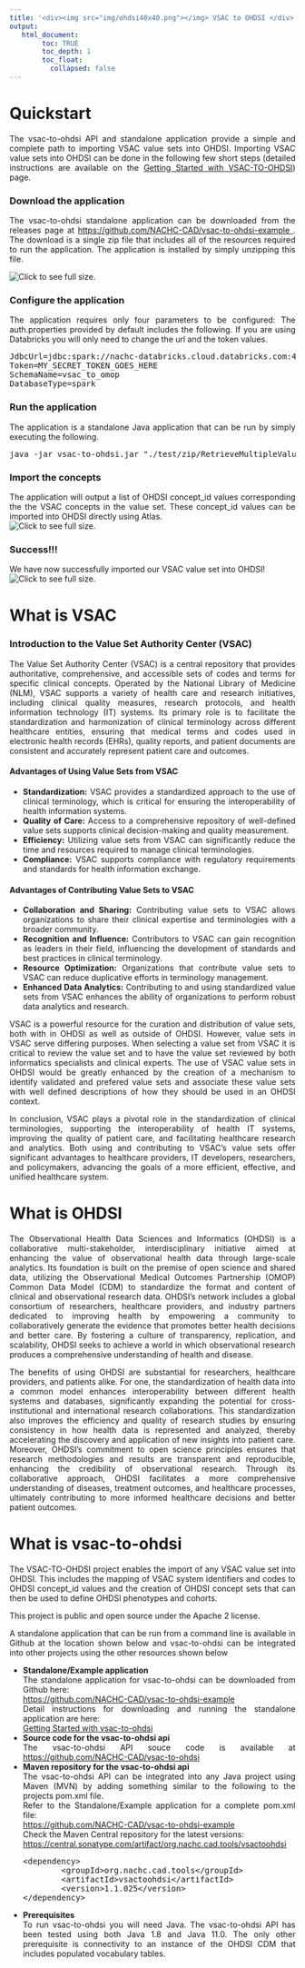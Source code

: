 ---
title: '<div><img src="img/ohdsi40x40.png"></img> VSAC to OHDSI </div>'
output:
   html_document:
        toc: TRUE
        toc_depth: 1
        toc_float:
          collapsed: false
---

<!--
*
* javascript
*
* -->

<script>
  function openFullSizeImage(imageSrc) {
    // Open a new window with the full-size image
    window.open(imageSrc, '_blank', 'width=auto,height=auto');
  }
</script>

<!-- 
*
* Quickstart
*
* -->

# Quickstart
<div style="text-align: justify;">
  The vsac-to-ohdsi API and standalone application provide a simple and complete path to importing VSAC value sets into OHDSI. 
  Importing VSAC value sets into OHDSI can be done in the following few short steps 
  (detailed instructions are available on the 
  <a href="./getting-started-vsac-to-ohdsi.html">Getting Started with VSAC-TO-OHDSI</a>) page.
  
### Download the application
  The vsac-to-ohdsi standalone application can be downloaded from the releases page at 
  <a href="https://github.com/NACHC-CAD/vsac-to-ohdsi-example">
    https://github.com/NACHC-CAD/vsac-to-ohdsi-example
  </a>. 
  The download is a single zip file that includes all of the resources required to run the application. 
  The application is installed by simply unzipping this file. 
  
  <img 
    src="./img/getting-started/vsac-to-ohdsi/02-download.png" 
    onclick="openFullSizeImage('./img/getting-started/vsac-to-ohdsi/02-download.png')" 
    title="Click to see full size."
  />
  
### Configure the application
  The application requires only four parameters to be configured:
  The auth.properties provided by default includes the following. 
  If you are using Databricks you will only need to change the url and the token values. 
<pre class="pre-scrollable">
JdbcUrl=jdbc:spark://nachc-databricks.cloud.databricks.com:443/vsac_to_omop;transportMode=http;ssl=1;httpPath=sql/protocolv1/o/3956472157536757/0123-223459-leafy532;AuthMech=3;UID=token;PWD=
Token=MY_SECRET_TOKEN_GOES_HERE
SchemaName=vsac_to_omop
DatabaseType=spark
</pre>
  
### Run the application
  The application is a standalone Java application that can be run by simply executing the following. 
<pre class="pre-scrollable">
java -jar vsac-to-ohdsi.jar "./test/zip/RetrieveMultipleValueSets_2.16.840.1.113762.1.4.1235.350.txt.zip"
</pre>
  
### Import the concepts
  The application will output a list of OHDSI concept_id values corresponding the the VSAC concepts in the value set. 
  These concept_id values can be imported into OHDSI directly using Atlas. 
  <br/>
  <img 
    src="./img/getting-started/vsac-to-ohdsi/06-import.png" 
    onclick="openFullSizeImage('./img/getting-started/vsac-to-ohdsi/06-import.png')" 
    title="Click to see full size."
  />
  
### Success!!!
  We have now successfully imported our VSAC value set into OHDSI!
  <br/>
  <img 
    src="./img/getting-started/vsac-to-ohdsi/07-view.png" 
    onclick="openFullSizeImage('./img/getting-started/vsac-to-ohdsi/07-view.png')" 
    title="Click to see full size."
  />
</div>

<!-- 
*
* WHAT IS VSAC
*
* -->

# What is VSAC

### Introduction to the Value Set Authority Center (VSAC)

<div style="text-align: justify;">
The Value Set Authority Center (VSAC) is a central repository that provides authoritative, comprehensive, and accessible sets of codes and terms for specific clinical concepts. Operated by the National Library of Medicine (NLM), VSAC supports a variety of health care and research initiatives, including clinical quality measures, research protocols, and health information technology (IT) systems. Its primary role is to facilitate the standardization and harmonization of clinical terminology across different healthcare entities, ensuring that medical terms and codes used in electronic health records (EHRs), quality reports, and patient documents are consistent and accurately represent patient care and outcomes.

#### Advantages of Using Value Sets from VSAC

- **Standardization:** VSAC provides a standardized approach to the use of clinical terminology, which is critical for ensuring the interoperability of health information systems.
- **Quality of Care:** Access to a comprehensive repository of well-defined value sets supports clinical decision-making and quality measurement.
- **Efficiency:** Utilizing value sets from VSAC can significantly reduce the time and resources required to manage clinical terminologies.
- **Compliance:** VSAC supports compliance with regulatory requirements and standards for health information exchange.

#### Advantages of Contributing Value Sets to VSAC

- **Collaboration and Sharing:** Contributing value sets to VSAC allows organizations to share their clinical expertise and terminologies with a broader community.
- **Recognition and Influence:** Contributors to VSAC can gain recognition as leaders in their field, influencing the development of standards and best practices in clinical terminology.
- **Resource Optimization:** Organizations that contribute value sets to VSAC can reduce duplicative efforts in terminology management.
- **Enhanced Data Analytics:** Contributing to and using standardized value sets from VSAC enhances the ability of organizations to perform robust data analytics and research.

VSAC is a powerful resource for the curation and distribution of value sets, 
both with in OHDSI as well as outside of OHDSI. 
However, value sets in VSAC serve differing purposes. 
When selecting a value set from VSAC it is critical to review the value set 
and to have the value set reviewed by both informatics specialists and clinical experts. 
The use of VSAC value sets in OHDSI would be greatly enhanced 
by the creation of a mechanism to identify validated and prefered value sets 
and associate these value sets with well defined descriptions 
of how they should be used in an OHDSI context. 


In conclusion, VSAC plays a pivotal role in the standardization of clinical terminologies, supporting the interoperability of health IT systems, improving the quality of patient care, and facilitating healthcare research and analytics. Both using and contributing to VSAC's value sets offer significant advantages to healthcare providers, IT developers, researchers, and policymakers, advancing the goals of a more efficient, effective, and unified healthcare system.
</div>


<!-- 
*
* WHAT IS OHDSI
*
* -->

# What is OHDSI

<div style="text-align: justify;">
The Observational Health Data Sciences and Informatics (OHDSI) is a collaborative multi-stakeholder, interdisciplinary initiative aimed at enhancing the value of observational health data through large-scale analytics. Its foundation is built on the premise of open science and shared data, utilizing the Observational Medical Outcomes Partnership (OMOP) Common Data Model (CDM) to standardize the format and content of clinical and observational research data. OHDSI's network includes a global consortium of researchers, healthcare providers, and industry partners dedicated to improving health by empowering a community to collaboratively generate the evidence that promotes better health decisions and better care. By fostering a culture of transparency, replication, and scalability, OHDSI seeks to achieve a world in which observational research produces a comprehensive understanding of health and disease.

The benefits of using OHDSI are substantial for researchers, healthcare providers, and patients alike. For one, the standardization of health data into a common model enhances interoperability between different health systems and databases, significantly expanding the potential for cross-institutional and international research collaborations. This standardization also improves the efficiency and quality of research studies by ensuring consistency in how health data is represented and analyzed, thereby accelerating the discovery and application of new insights into patient care. Moreover, OHDSI's commitment to open science principles ensures that research methodologies and results are transparent and reproducible, enhancing the credibility of observational research. Through its collaborative approach, OHDSI facilitates a more comprehensive understanding of diseases, treatment outcomes, and healthcare processes, ultimately contributing to more informed healthcare decisions and better patient outcomes.
</div>

<!-- 
*
* WHAT IS VSAC-TO-OHDSI
*
* -->

# What is vsac-to-ohdsi

<div style="text-align: justify;">

The VSAC-TO-OHDSI project enables the import of any VSAC value set into OHDSI.  This includes the mapping of VSAC system identifiers and codes to OHDSI concept_id values and the creation of OHDSI concept sets that can then be used to define OHDSI phenotypes and cohorts.  

This project is public and open source under the Apache 2 license.  

A standalone application that can be run from a command line is available in Github at the location shown below 
and vsac-to-ohdsi can be integrated into other projects using the other resources shown below
<ul>
  <li>
    <b>Standalone/Example application</b><br/>
    The standalone application for vsac-to-ohdsi can be downloaded from Github here: <br/>
    <a href="https://github.com/NACHC-CAD/vsac-to-ohdsi-example">
      https://github.com/NACHC-CAD/vsac-to-ohdsi-example
    </a>
    <br/>
    Detail instructions for downloading and running the standalone application are here: <br/>
    <a href="./getting-started-vsac-to-ohdsi.html">Getting Started with vsac-to-ohdsi</a>
  </li>
  <li>
    <b>Source code for the vsac-to-ohdsi api</b>  
    The vsac-to-ohdsi API souce code is available at 
    <a href="https://github.com/NACHC-CAD/vsac-to-ohdsi">https://github.com/NACHC-CAD/vsac-to-ohdsi</a>
  </li>
  <li>
    <b>Maven repository for the vsac-to-ohdsi api</b>  
    The vsac-to-ohdsi API can be integrated into any Java project using Maven (MVN) 
    by adding something similar to the following to the projects pom.xml file. 
    <br/>
    Refer to the Standalone/Example application for a complete pom.xml file:<br/>
    <a href="https://github.com/NACHC-CAD/vsac-to-ohdsi-example">
      https://github.com/NACHC-CAD/vsac-to-ohdsi-example
    </a>
    <br/>
    Check the Maven Central repository
    for the latest versions:<br/>
    <a href="https://central.sonatype.com/artifact/org.nachc.cad.tools/vsactoohdsi">
      https://central.sonatype.com/artifact/org.nachc.cad.tools/vsactoohdsi
    </a> 
<pre class="pre-scrollable">
&lt;dependency&gt;
		&lt;groupId&gt;org.nachc.cad.tools&lt;/groupId&gt;
		&lt;artifactId&gt;vsactoohdsi&lt;/artifactId&gt;
		&lt;version&gt;1.1.025&lt;/version&gt;
&lt;/dependency&gt;
</pre>
</li>
  <li>
    <b>Prerequisites</b><br/>
    To run vsac-to-ohdsi you will need Java. 
    The vsac-to-ohdsi API has been tested using both Java 1.8 and Java 11.0. 
    The only other prerequisite is connectivity to an instance of the OHDSI CDM 
    that includes populated vocabulary tables. 
  </li>
</ul>

</div>

